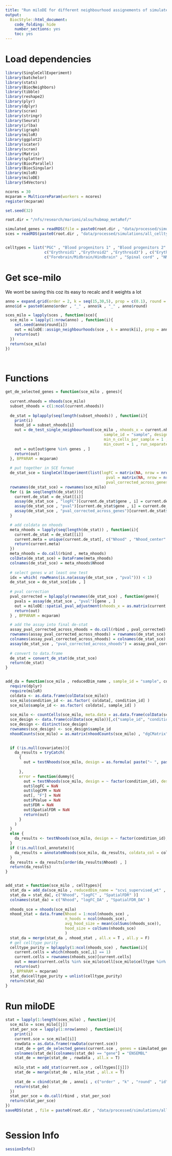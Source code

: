 ```yaml
---
title: "Run miloDE for different neighbourhood assignements of simulated data."
output:
  BiocStyle::html_document:
    code_folding: hide
    number_sections: yes
    toc: yes  
---
```

# Load dependencies

```r


library(SingleCellExperiment)
library(batchelor)
library(stats)
library(BiocNeighbors)
library(tibble)
library(reshape2)
library(plyr)
library(dplyr)
library(scran)
library(stringr)
library(Seurat)
library(irlba)
library(igraph)
library(miloR)
library(ggplot2)
library(scater)
library(scran)
library(Matrix)
library(splatter)
library(BiocParallel)
library(BiocSingular)
library(miloR)
library(miloDE)
library(S4Vectors)

ncores = 30
mcparam = MulticoreParam(workers = ncores)
register(mcparam)

set.seed(32)

root.dir = "/nfs/research/marioni/alsu/hubmap_metaRef/"

simulated_genes = readRDS(file = paste0(root.dir , "data/processed/simulations/all_celltypes/simulated_genes.Rds"))
sces = readRDS(paste0(root.dir , "data/processed/simulations/all_celltypes/sces_simulated.Rds"))


celltypes = list("PGC" , "Blood progenitors 1" , "Blood progenitors 2" , "Erythroid1" , "Endothelium" , "Cardiomyocytes" , "Gut" ,  "Allantois" , "Pharyngeal mesoderm" , "Paraxial mesoderm" , "Mesenchyme" ,  c("Somitic mesoderm" , "Intermediate mesoderm" , "NMP") , c("Gut" , "Surface ectoderm") ,  "Forebrain/Midbrain/Hindbrain" , "Erythroid3" , c("Forebrain/Midbrain/Hindbrain" , "Spinal cord") , c("Forebrain/Midbrain/Hindbrain" , "Spinal cord" , "NMP") ,
                 c("Erythroid1" ,"Erythroid2" ,"Erythroid3") , c("Erythroid1" ,"Erythroid2" ,"Erythroid3" , "Blood progenitors 1" , "Blood progenitors 2" ) ,
                 c("Forebrain/Midbrain/Hindbrain" , "Spinal cord" , "NMP" , "Somitic mesoderm" , "Intermediate mesoderm") )


```

# Get sce-milo

We wont be saving this coz its easy to recalc and it weights a lot

```r


anno = expand.grid(order = 2, k = seq(15,30,5), prop = c(0.1), round = c(1:5))
anno$id = paste0(anno$order , "_" , anno$k , "_" , anno$round)

sces_milo = lapply(sces , function(sce){
  sce_milo = lapply(1:nrow(anno) , function(i){
    set.seed(anno$round[i])
    out = miloDE::assign_neighbourhoods(sce , k = anno$k[i], prop = anno$prop[i] , order = anno$order[i] , reducedDim_name = "scvi_supervised_wt" , filtering = T)
    return(out)
  })
  return(sce_milo)
})




```

# Functions

```r



get_de_selected_genes = function(sce_milo , genes){
 
  current.nhoods = nhoods(sce_milo)
  subset_nhoods = c(1:ncol(current.nhoods))
  
  de_stat = bplapply(seq(length(subset_nhoods)) , function(i){
    print(i)
    hood_id = subset_nhoods[i]
    out = de_test_single_neighbourhood(sce_milo , nhoods_x = current.nhoods, hood_id = hood_id,
                                           sample_id = "sample", design = ~type, covariates = c("type"), contrasts = NULL,
                                           min_n_cells_per_sample = 1 ,
                                           min_count = 1 , run_separately = T)
    out = out[out$gene %in% genes , ]
    return(out)
  }, BPPARAM = mcparam)
  
  # put together in SCE format
  de_stat_sce = SingleCellExperiment(list(logFC = matrix(NA, nrow = nrow(sce_milo), ncol = length(subset_nhoods)) ,
                                            pval = matrix(NA, nrow = nrow(sce_milo), ncol = length(subset_nhoods)) ,
                                            pval_corrected_across_genes = matrix(NA, nrow = nrow(sce_milo), ncol = length(subset_nhoods))))
  rownames(de_stat_sce) = rownames(sce_milo)
  for (i in seq(length(de_stat))){
    current.de_stat = de_stat[[i]]
    assay(de_stat_sce , "logFC")[current.de_stat$gene , i] = current.de_stat$logFC
    assay(de_stat_sce , "pval")[current.de_stat$gene , i] = current.de_stat$pval
    assay(de_stat_sce , "pval_corrected_across_genes")[current.de_stat$gene , i] = current.de_stat$pval_corrected_across_genes
  }

  # add coldata on nhoods
  meta_nhoods = lapply(seq(length(de_stat)) , function(i){
    current.de_stat = de_stat[[i]]
    current.meta = unique(current.de_stat[, c("Nhood" , "Nhood_center" , "test_performed" )])
    return(current.meta)
  })
  meta_nhoods = do.call(rbind , meta_nhoods)
  colData(de_stat_sce) = DataFrame(meta_nhoods)
  colnames(de_stat_sce) = meta_nhoods$Nhood
  
  # select genes w at least one test
  idx = which( rowMeans(is.na(assay(de_stat_sce , "pval"))) < 1)
  de_stat_sce = de_stat_sce[idx , ]
  
  # pval correction
  pval_corrected = bplapply(rownames(de_stat_sce) , function(gene){
    pvals = assay(de_stat_sce , "pval")[gene , ]
    out = miloDE::spatial_pval_adjustment(nhoods_x = as.matrix(current.nhoods[,subset_nhoods]) , pvalues = pvals)
    return(out)
  } , BPPARAM = mcparam)

  # add the assay into final de-stat
  assay_pval_corrected_across_nhoods = do.call(rbind , pval_corrected)
  rownames(assay_pval_corrected_across_nhoods) = rownames(de_stat_sce)
  colnames(assay_pval_corrected_across_nhoods) = colnames(de_stat_sce)
  assay(de_stat_sce , "pval_corrected_across_nhoods") = assay_pval_corrected_across_nhoods
  
  # convert to data.frame
  de_stat = convert_de_stat(de_stat_sce)
  return(de_stat)
}


add_da = function(sce_milo , reducedDim_name , sample_id = "sample", condition_id , col_annotate , covariates = NULL){
  require(dplyr)
  require(miloR)
  coldata <- as.data.frame(colData(sce_milo))
  sce_milo$condition_id <- as.factor( coldata[, condition_id] )
  sce_milo$sample_id <- as.factor( coldata[, sample_id] )
  
  sce_milo <- countCells(sce_milo, meta.data = as.data.frame(colData(sce_milo)), samples="sample_id")
  sce_design <- data.frame(colData(sce_milo))[,c("sample_id", "condition_id" , covariates)]
  sce_design <- distinct(sce_design)
  rownames(sce_design) <- sce_design$sample_id
  nhoodCounts(sce_milo) = as.matrix(nhoodCounts(sce_milo) , "dgCMatrix")
  

  if (!is.null(covariates)){
    da_results = tryCatch(
      {
        out = testNhoods(sce_milo, design = as.formula( paste("~ ", paste(covariates, collapse="+"),sep = "" , " + condition_id") ) , design.df = sce_design, fdr.weighting = "graph-overlap", reduced.dim = reducedDim_name)
        
      },
      error = function(dummy){
        out = testNhoods(sce_milo, design = ~ factor(condition_id), design.df = sce_design, fdr.weighting = "graph-overlap", reduced.dim = reducedDim_name)
        out$logFC = NaN
        out$logCPM = NaN
        out[, "F"] = NaN
        out$PValue = NaN
        out$FDR = NaN
        out$SpatialFDR = NaN
        return(out)
      }
    )
  }
  else {
    da_results <- testNhoods(sce_milo, design = ~ factor(condition_id), design.df = sce_design, fdr.weighting = "graph-overlap", reduced.dim = reducedDim_name)
  }
  if (!is.null(col_annotate)){
    da_results = annotateNhoods(sce_milo, da_results, coldata_col = col_annotate)
  }
  da_results = da_results[order(da_results$Nhood) , ]
  return(da_results)
}


add_stat = function(sce_milo , celltypes){
  stat_da = add_da(sce_milo , reducedDim_name = "scvi_supervised_wt" , sample_id = "sample", condition_id = "type", col_annotate = NULL)
  stat_da = stat_da[, c("Nhood", "logFC" , "SpatialFDR" )]
  colnames(stat_da) = c("Nhood", "logFC_DA" , "SpatialFDR_DA" )
  
  nhoods_sce = nhoods(sce_milo)
  nhood_stat = data.frame(Nhood = 1:ncol(nhoods_sce) , 
                          n_hoods = ncol(nhoods_sce),
                          avg_hood_size = mean(colSums(nhoods_sce)),
                          hood_size = colSums(nhoods_sce)
                          )
  stat_da = merge(stat_da , nhood_stat , all.x = T , all.y = F)
  # get celltype purity
  celltype_purity = bplapply(1:ncol(nhoods_sce) , function(i){
    current.cells = which(nhoods_sce[,i] == 1)
    current.cells = rownames(nhoods_sce)[current.cells]
    out = mean(current.cells %in% sce_milo$cell[sce_milo$celltype %in% celltypes])
    return(out)
  }, BPPARAM = mcparam)
  stat_da$celltype_purity = unlist(celltype_purity)
  return(stat_da)
}


```

# Run miloDE

```r


stat = lapply(1:length(sces_milo) , function(j){
  sce_milo = sces_milo[[j]]
  stat_per_sce = lapply(1:nrow(anno) , function(i){
    print(i)
    current.sce = sce_milo[[i]]
    rowdata = as.data.frame(rowData(current.sce))
    stat_de = get_de_selected_genes(current.sce , genes = simulated_genes$ENSEMBL)
    colnames(stat_de)[colnames(stat_de) == "gene"] = "ENSEMBL"
    stat_de = merge(stat_de , rowdata , all.x = T)
    
    milo_stat = add_stat(current.sce , celltypes[[j]])
    stat_de = merge(stat_de , milo_stat , all.x = T)
    
    stat_de = cbind(stat_de , anno[i , c("order" , "k" , "round" , "id")])
    return(stat_de)
  })
  stat_per_sce = do.call(rbind , stat_per_sce)
  return(stat_per_sce)
})
saveRDS(stat , file = paste0(root.dir , "data/processed/simulations/all_celltypes/milo_de_stat.Rds"))



```

# Session Info

```r
sessionInfo()
```
